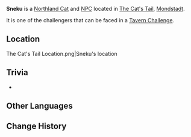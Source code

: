 {{Character Infobox
|type             = Open-World NPC
|group            = Cat NPCs
|image            = Wildlife Northland Cat Icon.png
|region           = Mondstadt
|location         = Mondstadt
|affiliation      = The Cat's Tail
|title            = Marionette Blademaster's Advocate
}}
'''Sneku''' is a [[Northland Cat]] and [[NPC]] located in [[The Cat's Tail]], [[Mondstadt]].

It is one of the challengers that can be faced in a [[Genius Invokation TCG/Stage#Tavern Challenges|Tavern Challenge]].
==Location==
<gallery>
The Cat's Tail Location.png|Sneku's location
</gallery>
<!--
==Profile==
Detailed story/lore information goes here.
''(To be added.)''

===Appearance===
Keep appearance section short and concise. Limit to 2 paragraphs with 3-4 sentences each.
''(To be added.)''

==Quests and Events==
{{Quests and Events}}

==Idle Quotes==
{{Dialogue Start}}
: {{DIcon|Idle}} {{Tx}}
:: {{A|VO {{subst:PAGENAME}} 01.ogg}} "{{Tx}}"
{{Dialogue End}}

==Dialogue==
{{Dialogue Start}}
:'''{{subst:PAGENAME}}:'''
:{{DIcon}}
{{Dialogue End}}

==Event Dialogue==
===Event Name===
{{Dialogue Start}}
:'''{{subst:PAGENAME}}:'''
{{Dialogue End}}
-->
==Trivia==
* {{Furnishing Mentions}}

==Other Languages==
{{Other Languages
|default_hidden = 1
|en      = Sneku
|zhs     = 斯内库
|zhs_rm  = Sīnèikù
|zht     = 斯內庫
|zht_rm  = Sīnèikù
|ja      = スネーク
|ja_rm   = Suneeku
|ko      = 스네쿠
|es      = Sneku
|fr      = Sneku
|ru      = Снэку
|th      = Sneku
|vi      = Sneku
|de      = Sneku
|id      = Sneku
|pt      = Sneku
|tr      = Sneku
|it      = Sneku
}}

==Change History==
{{Change History|3.3}}
<!--
==References==
{{Reflist}}
-->